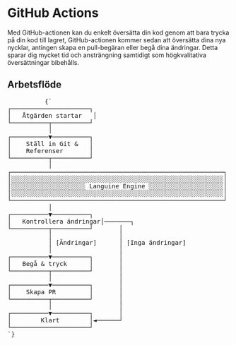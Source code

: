 # GitHub Actions

Med GitHub-actionen kan du enkelt översätta din kod genom att bara trycka på din kod till lagret, GitHub-actionen kommer sedan att översätta dina nya nycklar, antingen skapa en pull-begäran eller begå dina ändringar.
Detta sparar dig mycket tid och ansträngning samtidigt som högkvalitativa översättningar bibehålls.


## Arbetsflöde
<div className="flex flex-col items-center justify-center p-4 mt-10 h-[400px] sm:h-[500px] md:h-[650px]">
        <pre
          className="p-4 text-sm leading-5 scale-[0.5] sm:scale-[0.65] md:scale-90 transform-gpu"
          style={{
            fontFamily: "monospace",
            whiteSpace: "pre",
            textAlign: "left",
          }}
        >
          {`
┌─────────────────────┐
│   Åtgärden startar   │
└──────────┬──────────┘
           │
┌──────────▼──────────┐
│    Ställ in Git &   │
│    Referenser       │
└──────────┬──────────┘
           │
┌─────────────────────────────────────────────────────────┐
│░░░░░░░░░░░░░░░░░░░░░░░░░░░░░░░░░░░░░░░░░░░░░░░░░░░░░░░░░│
│░░░░░░░░░░░░░░░░░░░░ Languine Engine ░░░░░░░░░░░░░░░░░░░░│
│░░░░░░░░░░░░░░░░░░░░░░░░░░░░░░░░░░░░░░░░░░░░░░░░░░░░░░░░░│
└─────────────────────────────────────────────────────────┘
           │
┌──────────▼──────────┐
│   Kontrollera ändringar│───────┐
└──────────┬──────────┘       │
           │                  │
           │ [Ändringar]      │ [Inga ändringar]
           │                  │
┌──────────▼──────────┐       │
│   Begå & tryck      │       │
└──────────┬──────────┘       │
           │                  │
┌──────────▼──────────┐       │
│    Skapa PR         │       │
└──────────┬──────────┘       │
           │                  │
┌──────────▼──────────┐       │
│        Klart        │◄──────┘
└─────────────────────┘
`}
        </pre>
      </div>
